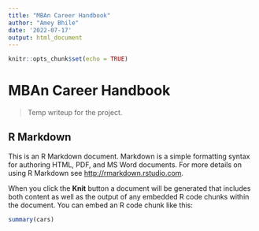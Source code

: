```yaml
---
title: "MBAn Career Handbook"
author: "Amey Bhile"
date: '2022-07-17'
output: html_document
---
```


```r
knitr::opts_chunk$set(echo = TRUE)
```

# MBAn Career Handbook

>Temp writeup for the project. 




## R Markdown

This is an R Markdown document. Markdown is a simple formatting syntax for authoring HTML, PDF, and MS Word documents. For more details on using R Markdown see <http://rmarkdown.rstudio.com>.

When you click the **Knit** button a document will be generated that includes both content as well as the output of any embedded R code chunks within the document. You can embed an R code chunk like this:

```r
summary(cars)
```


